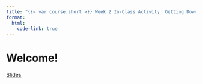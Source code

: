 ```yaml
---
title: "{{< var course.short >}} Week 2 In-Class Activity: Getting Down with Markdown"
format: 
  html:
    code-link: true
---
```


# Welcome!

[Slides](../slides/slides02.qmd)
